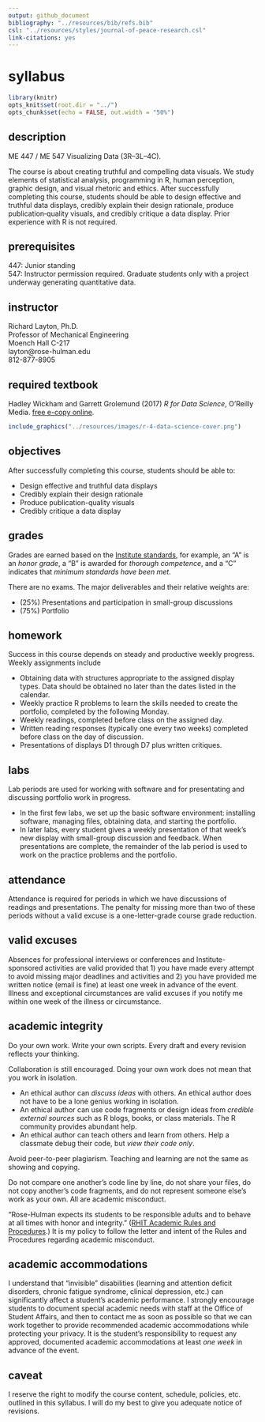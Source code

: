 ```yaml
---
output: github_document
bibliography: "../resources/bib/refs.bib" 
csl: "../resources/styles/journal-of-peace-research.csl"
link-citations: yes
---
```


# syllabus

```r
library(knitr)
opts_knit$set(root.dir = "../")
opts_chunk$set(echo = FALSE, out.width = "50%")
```



## description  

ME 447 / ME 547 Visualizing Data (3R--3L--4C). 

The course is about creating truthful and compelling data visuals. We study elements of statistical analysis, programming in R, human perception, graphic design, and visual rhetoric and ethics. After successfully completing this course, students should be able to design effective and truthful data displays, credibly explain their design rationale, produce publication‐quality visuals, and credibly critique a data display. Prior experience with R is not required.


## prerequisites

447: Junior standing<br>
547: Instructor permission required. Graduate students only with a project underway generating quantitative data.    



## instructor

Richard Layton, Ph.D.<br>
Professor of Mechanical Engineering<br>
Moench Hall C-217<br>
layton@rose-hulman.edu<br>
812-877-8905    

## required textbook

Hadley Wickham and Garrett Grolemund (2017) *R for Data Science*,  O'Reilly Media. [free e-copy online](http://r4ds.had.co.nz/). 


```r
include_graphics("../resources/images/r-4-data-science-cover.png")
```



## objectives

After successfully completing this course, students should be able to:

- Design effective and truthful data displays 
- Credibly explain their design rationale 
- Produce publication-quality visuals 
- Credibly critique a data display 




 
## grades

Grades are earned based on the [Institute standards](http://www.rose-hulman.edu/campus-life/student-services/registrar/rules-and-procedures/grades.html), for example, an "A" is an *honor grade*, a "B" is awarded for *thorough competence*, and a "C" indicates that *minimum standards have been met*.

There are no exams. The major deliverables and their relative weights are:

- (25%) Presentations and participation in small-group discussions    
- (75%) Portfolio   

 
## homework 

Success in this course depends on steady and productive weekly progress. Weekly assignments include 

- Obtaining data with structures appropriate to the assigned display types. Data should be obtained no later than the dates listed in the calendar.  
- Weekly practice R problems to learn the skills needed to create the portfolio, completed by the following Monday.  
- Weekly readings, completed before class on the assigned day. 
- Written reading responses (typically one every two weeks) completed before class on the day of discussion. 
- Presentations of displays D1 through D7 plus written critiques.  


## labs 

Lab periods are used for working with software and for presentating and discussing portfolio work in progress. 

- In the first few labs, we set up the basic software environment: installing software, managing files, obtaining data, and starting the portfolio. 
- In later labs, every student gives a weekly presentation of that week's new display with small-group discussion and feedback. When presentations are complete, the remainder of the lab period is used to work on the practice problems and the portfolio. 




## attendance

Attendance is required for periods in which we have discussions of readings and presentations. The penalty for missing more than two of these periods without a valid excuse is a one-letter-grade course grade reduction.


## valid excuses

Absences for professional interviews or conferences and Institute-sponsored activities are valid provided that 1) you have made every attempt to avoid missing major deadlines and activities and 2) you have provided me written notice (email is fine) at least one week in advance of the event. Illness and exceptional circumstances are valid excuses if you notify me within one week of the illness or circumstance.

## academic integrity

Do your own work. Write your own scripts. Every draft and every revision reflects your thinking.  

Collaboration is still encouraged. Doing your own work does not mean that you work in isolation.

- An ethical author can *discuss ideas* with others. An ethical author does not have to be a lone genius working in isolation. 
- An ethical author can use code fragments or design ideas from *credible external sources* such as R blogs, books, or class materials. The R community provides abundant help. 
- An ethical author can teach others and learn from others. Help a classmate debug their code, but *view their code only*. 

Avoid peer-to-peer plagiarism. Teaching and learning are not the same as showing and copying. 

Do not compare one another's code line by line, do not share your files, do not copy another's code fragments, and do not represent someone else's work as your own. All are academic misconduct.

"Rose-Hulman expects its students to be responsible adults and to behave at all times with honor and integrity." ([RHIT Academic Rules and Procedures](http://www.rose-hulman.edu/campus-life/student-services/registrar/rules-and-procedures/discipline-and-suspension.html).)  It is my policy to follow the letter and intent of the Rules and Procedures regarding academic misconduct.  

## academic accommodations

I understand that "invisible" disabilities (learning and attention deficit disorders, chronic fatigue syndrome, clinical depression, etc.) can significantly affect a student's academic performance.  I strongly encourage students to document special academic needs with staff at the Office of Student Affairs, and then to contact me as soon as possible so that we can work together to provide recommended academic accommodations while protecting your privacy.  It is the student's responsibility to request any approved, documented academic accommodations at least *one week* in advance of the event.



## caveat

I reserve the right to modify the course content, schedule, policies, etc. outlined in this syllabus. I will do my best to give you adequate notice of revisions.  



